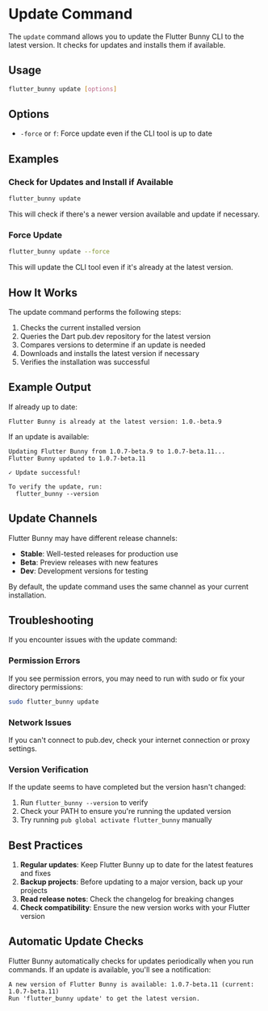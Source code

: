 # Update Command

The `update` command allows you to update the Flutter Bunny CLI to the latest version. It checks for updates and installs them if available.

## Usage

```bash
flutter_bunny update [options]

```

## Options

- `-force` or `f`: Force update even if the CLI tool is up to date

## Examples

### Check for Updates and Install if Available

```bash
flutter_bunny update

```

This will check if there's a newer version available and update if necessary.

### Force Update

```bash
flutter_bunny update --force

```

This will update the CLI tool even if it's already at the latest version.

## How It Works

The update command performs the following steps:

1. Checks the current installed version
2. Queries the Dart pub.dev repository for the latest version
3. Compares versions to determine if an update is needed
4. Downloads and installs the latest version if necessary
5. Verifies the installation was successful

## Example Output

If already up to date:

```
Flutter Bunny is already at the latest version: 1.0.-beta.9

```

If an update is available:

```
Updating Flutter Bunny from 1.0.7-beta.9 to 1.0.7-beta.11...
Flutter Bunny updated to 1.0.7-beta.11

✓ Update successful!

To verify the update, run:
  flutter_bunny --version

```

## Update Channels

Flutter Bunny may have different release channels:

- **Stable**: Well-tested releases for production use
- **Beta**: Preview releases with new features
- **Dev**: Development versions for testing

By default, the update command uses the same channel as your current installation.

## Troubleshooting

If you encounter issues with the update command:

### Permission Errors

If you see permission errors, you may need to run with sudo or fix your directory permissions:

```bash
sudo flutter_bunny update

```

### Network Issues

If you can't connect to pub.dev, check your internet connection or proxy settings.

### Version Verification

If the update seems to have completed but the version hasn't changed:

1. Run `flutter_bunny --version` to verify
2. Check your PATH to ensure you're running the updated version
3. Try running `pub global activate flutter_bunny` manually

## Best Practices

1. **Regular updates**: Keep Flutter Bunny up to date for the latest features and fixes
2. **Backup projects**: Before updating to a major version, back up your projects
3. **Read release notes**: Check the changelog for breaking changes
4. **Check compatibility**: Ensure the new version works with your Flutter version

## Automatic Update Checks

Flutter Bunny automatically checks for updates periodically when you run commands. If an update is available, you'll see a notification:

```
A new version of Flutter Bunny is available: 1.0.7-beta.11 (current: 1.0.7-beta.11)
Run 'flutter_bunny update' to get the latest version.

```